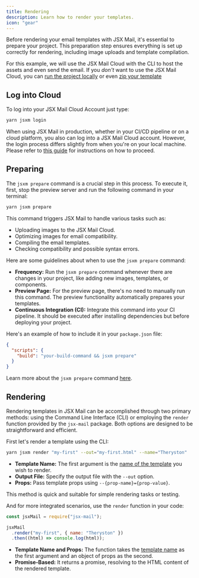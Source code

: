 ```yaml
---
title: Rendering
description: Learn how to render your templates.
icon: "gear"
---
```


Before rendering your email templates with JSX Mail, it's essential to prepare your project. This preparation step ensures everything is set up correctly for rendering, including image uploads and template compilation.

For this example, we will use the JSX Mail Cloud with the CLI to host the assets and even send the email. If you _don't_ want to use the JSX Mail Cloud, you can [run the project locally](/framework/local) or even [zip your template](/cli/zip)

## Log into Cloud

To log into your JSX Mail Cloud Account just type:

```sh
yarn jsxm login
```

When using JSX Mail in production, whether in your CI/CD pipeline or on a
cloud platform, you also can log into a JSX Mail Cloud account. However, the
login process differs slightly from when you're on your local machine. Please
refer to [this guide](/cli/login#production) for instructions on how to proceed.

## Preparing

The `jsxm prepare` command is a crucial step in this process. To execute it, first, stop the preview server and run the following command in your terminal:

```sh
yarn jsxm prepare
```

This command triggers JSX Mail to handle various tasks such as:

- Uploading images to the JSX Mail Cloud.
- Optimizing images for email compatibility.
- Compiling the email templates.
- Checking compatibility and possible syntax errors.

Here are some guidelines about when to use the `jsxm prepare` command:

- **Frequency:** Run the `jsxm prepare` command whenever there are changes in your project, like adding new images, templates, or components.
- **Preview Page:** For the preview page, there's no need to manually run this command. The preview functionality automatically prepares your templates.
- **Continuous Integration (CI):** Integrate this command into your CI pipeline. It should be executed after installing dependencies but before deploying your project.

Here's an example of how to include it in your `package.json` file:

```json
{
  "scripts": {
    "build": "your-build-command && jsxm prepare"
  }
}
```

Learn more about the `jsxm prepare` command [here](/cli/prepare).

## Rendering

Rendering templates in JSX Mail can be accomplished through two primary methods: using the Command Line Interface (CLI) or employing the `render` function provided by the `jsx-mail` package. Both options are designed to be straightforward and efficient.

First let's render a template using the CLI:

```sh copy
yarn jsxm render "my-first" --out="my-first.html" --name="Theryston"
```

- **Template Name:** The first argument is the [name of the template](/framework/learning/templates#template-name) you wish to render.
- **Output File:** Specify the output file with the `--out` option.
- **Props:** Pass template props using `--{prop-name}={prop-value}`.

This method is quick and suitable for simple rendering tasks or testing.

And for more integrated scenarios, use the `render` function in your code:

```js my-first.js
const jsxMail = require("jsx-mail");

jsxMail
  .render("my-first", { name: "Theryston" })
  .then((html) => console.log(html));
```

- **Template Name and Props:** The function takes the [template name](/framework/learning/templates#template-name) as the first argument and an object of props as the second.
- **Promise-Based:** It returns a promise, resolving to the HTML content of the rendered template.
